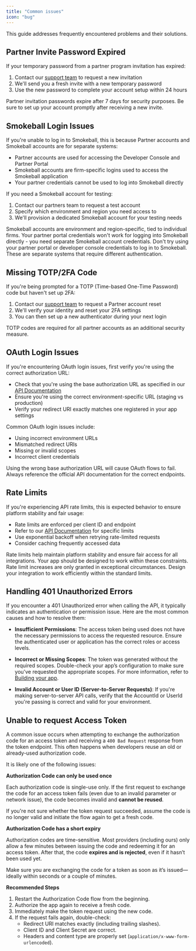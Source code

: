 ```yaml
---
title: "Common issues"
icon: "bug"
---
```


This guide addresses frequently encountered problems and their solutions.

## Partner Invite Password Expired

If your temporary password from a partner program invitation has expired:

1. Contact our [support team](https://support.smokeball.com) to request a new invitation
2. We'll send you a fresh invite with a new temporary password
3. Use the new password to complete your account setup within 24 hours

<Note>
Partner invitation passwords expire after 7 days for security purposes. Be sure to set up your account promptly after receiving a new invite.
</Note>

## Smokeball Login Issues
If you're unable to log in to Smokeball, this is because  Partner accounts and Smokeball accounts are for separate systems:

- Partner accounts are used for accessing the Developer Console and Partner Portal
- Smokeball accounts are firm-specific logins used to access the Smokeball application
- Your partner credentials cannot be used to log into Smokeball directly

If you need a Smokeball account for testing:

1. Contact our partners team to request a test account
2. Specify which environment and region you need access to
3. We'll provision a dedicated Smokeball account for your testing needs

<Note>
Smokeball accounts are environment and region-specific, tied to individual firms. Your partner portal credentials won't work for logging into Smokeball directly - you need separate Smokeball account credentials.
</Note>

<Warning>
Don't try using your partner portal or developer console credentials to log in to Smokeball. These are separate systems that require different authentication.
</Warning>

## Missing TOTP/2FA Code

If you're being prompted for a TOTP (Time-based One-Time Password) code but haven't set up 2FA:

1. Contact our [support team](https://support.smokeball.com) to request a Partner account reset
2. We'll verify your identity and reset your 2FA settings
3. You can then set up a new authenticator during your next login

<Note>
TOTP codes are required for all partner accounts as an additional security measure.
</Note>

## OAuth Login Issues
If you're encountering OAuth login issues, first verify you're using the correct authorization URL:

- Check that you're using the base authorization URL as specified in our [API Documentation](/docs/api-docs/1e13a13124aee-introduction)
- Ensure you're using the correct environment-specific URL (staging vs production)
- Verify your redirect URI exactly matches one registered in your app settings

Common OAuth login issues include:

- Using incorrect environment URLs
- Mismatched redirect URIs 
- Missing or invalid scopes
- Incorrect client credentials

<Warning>
Using the wrong base authorization URL will cause OAuth flows to fail. Always reference the official API documentation for the correct endpoints.
</Warning>

## Rate Limits
If you're experiencing API rate limits, this is expected behavior to ensure platform stability and fair usage:

- Rate limits are enforced per client ID and endpoint
- Refer to our [API Documentation](/docs/api-docs/1e13a13124aee-introduction) for specific limits
- Use exponential backoff when retrying rate-limited requests
- Consider caching frequently accessed data

<Note>
Rate limits help maintain platform stability and ensure fair access for all integrations. Your app should be designed to work within these constraints.
</Note>

<Warning>
Rate limit increases are only granted in exceptional circumstances. Design your integration to work efficiently within the standard limits.
</Warning>

## Handling 401 Unauthorized Errors
If you encounter a 401 Unauthorized error when calling the API, it typically indicates an authentication or permission issue. Here are the most common causes and how to resolve them:

- **Insufficient Permissions**: The access token being used does not have the necessary permissions to access the requested resource. Ensure the authenticated user or application has the correct roles or access levels.

- **Incorrect or Missing Scopes**: The token was generated without the required scopes. Double-check your app’s configuration to make sure you've requested the appropriate scopes. For more information, refer to [Building your app](/docs/platform-docs/867hiv3k5bt1u-build-app#scopes).

- **Invalid Account or User ID (Server-to-Server Requests)**: If you're making server-to-server API calls, verify that the AccountId or UserId you're passing is correct and valid for your environment.

## Unable to request Access Token
A common issue occurs when attempting to exchange the authorization code for an access token and receiving a `400 Bad Request` response from the token endpoint. This often happens when developers reuse an old or already-used authorization code.

It is likely one of the following issues:

**Authorization Code can only be used once**

Each authorization code is single-use only. If the first request to exchange the code for an access token fails (even due to an invalid parameter or network issue), the code becomes invalid and **cannot be reused**.

<Note>
If you're not sure whether the token request succeeded, assume the code is no longer valid and initiate the flow again to get a fresh code.
</Note>

**Authorization Code has a short expiry**

Authorization codes are time-sensitive. Most providers (including ours) only allow a few minutes between issuing the code and redeeming it for an access token. After that, the code **expires and is rejected**, even if it hasn’t been used yet.

<Note>
Make sure you are exchanging the code for a token as soon as it’s issued—ideally within seconds or a couple of minutes.
</Note>

**Recommended Steps**
1. Restart the Authorization Code flow from the beginning.
2. Authorize the app again to receive a fresh code.
3. Immediately make the token request using the new code.
4. If the request fails again, double-check:
   - Redirect URI matches exactly (including trailing slashes).
   - Client ID and Client Secret are correct.
   - Headers and content type are properly set (`application/x-www-form-urlencoded`).